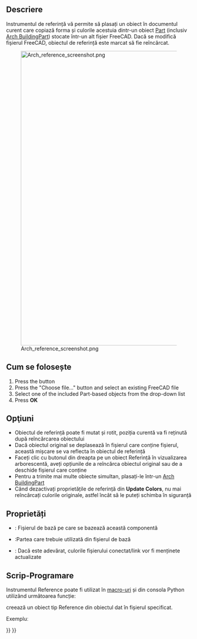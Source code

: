<languages/>

{{Docnav
|[[Arch_Component|Component]]
|[[BIM_Text|Text]]
|[[BIM_Workbench|BIM]]
|IconL=Arch_Component.svg
|IconR=BIM_Text.svg
|IconC=Workbench_BIM.svg
}}

<div class="mw-translate-fuzzy">
{{GuiCommand/ro
|Name=Arch Reference
|Name/ro=Arch Reference
|MenuLocation=Arch → Reference
|Workbenches=[[Arch_Workbench/ro|Arch]]
|Shortcut=
|SeeAlso=[[Arch BuildingPart]]
}}
</div>

<span id="Description"></span>
==Descriere==

<div class="mw-translate-fuzzy">
Instrumentul de referință vă permite să plasați un obiect în documentul curent care copiază forma și culorile acestuia dintr-un obiect [[Part Workbench | Part]] (inclusiv [[Arch BuildingPart]]) stocate într-un alt fișier FreeCAD. Dacă se modifică fișierul FreeCAD, obiectul de referință este marcat să fie reîncărcat.
</div>

<div class="mw-translate-fuzzy">
[[Image:Arch reference screenshot.png|800px]]
</div>

<span id="Usage"></span>
<div class="mw-translate-fuzzy">
== Cum se folosește ==
</div>

<div class="mw-translate-fuzzy">
# Press the {{KEY|[[Image:Arch Reference.png|16px]] '''Arch Reference'''}} button
# Press the "Choose file..." button and select an existing FreeCAD file
# Select one of the included Part-based objects from the drop-down list
# Press '''OK'''
</div>

<span id="Options"></span>
== Opţiuni ==

<div class="mw-translate-fuzzy">
* Obiectul de referință poate fi mutat și rotit, poziția curentă va fi reținută după reîncărcarea obiectului
* Dacă obiectul original se deplasează în fișierul care conține fișierul, această mișcare se va reflecta în obiectul de referință
* Faceți clic cu butonul din dreapta pe un obiect Referință în vizualizarea arborescentă, aveți opțiunile de a reîncărca obiectul original sau de a deschide fișierul care conține
* Pentru a trimite mai multe obiecte simultan, plasați-le într-un [[Arch BuildingPart]]
* Când dezactivați proprietățile de referință din '''Update Colors''', nu mai reîncărcați culorile originale, astfel încât să le puteți schimba în siguranță
</div>

<span id="Properties"></span>
==Proprietăți==

* {{PropertyData|File}}: Fișierul de bază pe care se bazează această componentă
* {{PropertyData|Part}}:Partea care trebuie utilizată din fișierul de bază
* {{PropertyView|Update Colors}}: Dacă este adevărat, culorile fișierului conectat/link vor fi menținete actualizate

<span id="Scripting"></span>
== Scrip-Programare ==

<div class="mw-translate-fuzzy">
Instrumentul Reference poate fi utilizat în [[Macros/ro|macro-uri]] și din consola Python utilizând următoarea funcție:
</div>

{{Code|code=
reference = makeReference([filepath], [partname], [name])
}}

<div class="mw-translate-fuzzy">
creează un obiect tip Reference din obiectul dat în fișierul specificat.
</div>

Exempluː

{{Code|code=
import Arch
Arch.makeReference("/path/to/some/file.FSCtd", "myPart")
}}


{{Docnav
|[[Arch_Component|Component]]
|[[BIM_Text|Text]]
|[[BIM_Workbench|BIM]]
|IconL=Arch_Component.svg
|IconR=BIM_Text.svg
|IconC=Workbench_BIM.svg
}}

{{BIM_Tools_navi{{#translation:}}}}
{{Userdocnavi{{#translation:}}}}